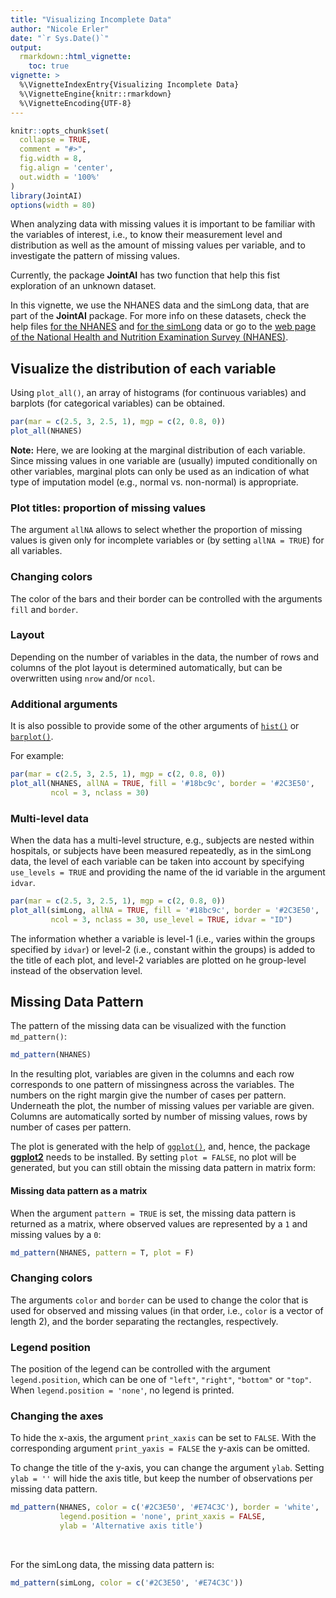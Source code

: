 ```yaml
---
title: "Visualizing Incomplete Data"
author: "Nicole Erler"
date: "`r Sys.Date()`"
output:
  rmarkdown::html_vignette:
    toc: true
vignette: >
  %\VignetteIndexEntry{Visualizing Incomplete Data}
  %\VignetteEngine{knitr::rmarkdown}
  %\VignetteEncoding{UTF-8}
---
```


```r
knitr::opts_chunk$set(
  collapse = TRUE,
  comment = "#>",
  fig.width = 8,
  fig.align = 'center',
  out.width = '100%'
)
library(JointAI)
options(width = 80)
```


When analyzing data with missing values it is important to be familiar
with the variables of interest, i.e., to know their measurement level and
distribution as well as the amount of missing values per variable, and to
investigate the pattern of missing values.

Currently, the package **JointAI** has two function that help this fist
exploration of an unknown dataset.

In this vignette, we use the NHANES data and the simLong data, that are part of
the **JointAI** package.
For more info on these datasets, check the help files
[for the NHANES](https://nerler.github.io/JointAI/reference/NHANES.html) and
[for the simLong](https://nerler.github.io/JointAI/reference/simLong.html) data or
go to the [web page of the National Health and Nutrition Examination Survey (NHANES)](https://www.cdc.gov/nchs/nhanes/index.htm).


## Visualize the distribution of each variable
Using `plot_all()`, an array of histograms (for continuous variables) and
barplots (for categorical variables) can be obtained.

```r
par(mar = c(2.5, 3, 2.5, 1), mgp = c(2, 0.8, 0))
plot_all(NHANES)
```

**Note:** Here, we are looking at the marginal distribution of each variable.
Since missing values in one variable are (usually) imputed conditionally on 
other variables, marginal plots can only be used as an indication of what 
type of imputation model (e.g., normal vs. non-normal) is appropriate.


### Plot titles: proportion of missing values
The argument `allNA` allows to select whether the proportion of missing values
is given only for incomplete variables or (by setting `allNA = TRUE`) for all
variables.

### Changing colors
The color of the bars and their border can be controlled with the arguments
`fill` and `border`.

### Layout
Depending on the number of variables in the data, the
number of rows and columns of the plot layout is determined automatically, 
but can be overwritten using `nrow` and/or `ncol`.

### Additional arguments
It is also possible to provide some of the other arguments of [`hist()`](https://stat.ethz.ch/R-manual/R-devel/library/graphics/html/hist.html)
or [`barplot()`](https://stat.ethz.ch/R-manual/R-devel/library/graphics/html/barplot.html).

For example:
```r
par(mar = c(2.5, 3, 2.5, 1), mgp = c(2, 0.8, 0))
plot_all(NHANES, allNA = TRUE, fill = '#18bc9c', border = '#2C3E50',
         ncol = 3, nclass = 30)
```


### Multi-level data
When the data has a multi-level structure, e.g., subjects are nested within
hospitals, or subjects have been measured repeatedly, as in the simLong data,
the level of each variable can be taken into account by specifying
`use_levels = TRUE` and providing the name of the id variable in the argument
`idvar`.

```r
par(mar = c(2.5, 3, 2.5, 1), mgp = c(2, 0.8, 0))
plot_all(simLong, allNA = TRUE, fill = '#18bc9c', border = '#2C3E50',
         ncol = 3, nclass = 30, use_level = TRUE, idvar = "ID")
```
The information whether a variable is level-1 (i.e., varies within the groups
specified by `idvar`) or level-2 (i.e., constant within the groups) is added to
the title of each plot, and level-2 variables are plotted on he group-level
instead of the observation level.

## Missing Data Pattern
The pattern of the missing data can be visualized with the function `md_pattern()`:
```r
md_pattern(NHANES)
```

In the resulting plot, variables are given in the columns and each row corresponds
to one pattern of missingness across the variables.
The numbers on the right margin give the number of cases per pattern. Underneath
the plot, the number of missing values per variable are given.
Columns are automatically sorted by number of missing values, rows by number of
cases per pattern.

The plot is generated with the help of [`ggplot()`](https://ggplot2.tidyverse.org/),
and, hence,  the package [**ggplot2**](https://CRAN.R-project.org/package=ggplot2)
needs to be installed. By setting `plot = FALSE`, no plot will be generated, 
but you can still obtain the missing data pattern in matrix form:

#### Missing data pattern as a matrix
When the argument `pattern = TRUE` is set, the missing data pattern is returned 
as a matrix, where observed values are represented by a `1` and missing values
by a `0`:
```r
md_pattern(NHANES, pattern = T, plot = F)
```


### Changing colors
The arguments `color` and `border` can be used to change the color that is
used for observed and missing values (in that order, i.e., `color` is a vector
of length 2), and the border separating the rectangles, respectively. 

### Legend position
The position of the legend can be controlled with the argument `legend.position`,
which can be one of `"left"`, `"right"`, `"bottom"` or `"top"`. 
When `legend.position = 'none'`, no legend is printed.

### Changing the axes
To hide the x-axis, the argument `print_xaxis` can be set to `FALSE`.
With the corresponding argument `print_yaxis = FALSE` the y-axis can be omitted.

To change the title of the y-axis, you can change the argument `ylab`. Setting
`ylab = ''` will hide the axis title, but keep the number of observations per
missing data pattern.

```r
md_pattern(NHANES, color = c('#2C3E50', '#E74C3C'), border = 'white',
           legend.position = 'none', print_xaxis = FALSE, 
           ylab = 'Alternative axis title')
```

<br>

For the simLong data, the missing data pattern is:
```r
md_pattern(simLong, color = c('#2C3E50', '#E74C3C'))
```
